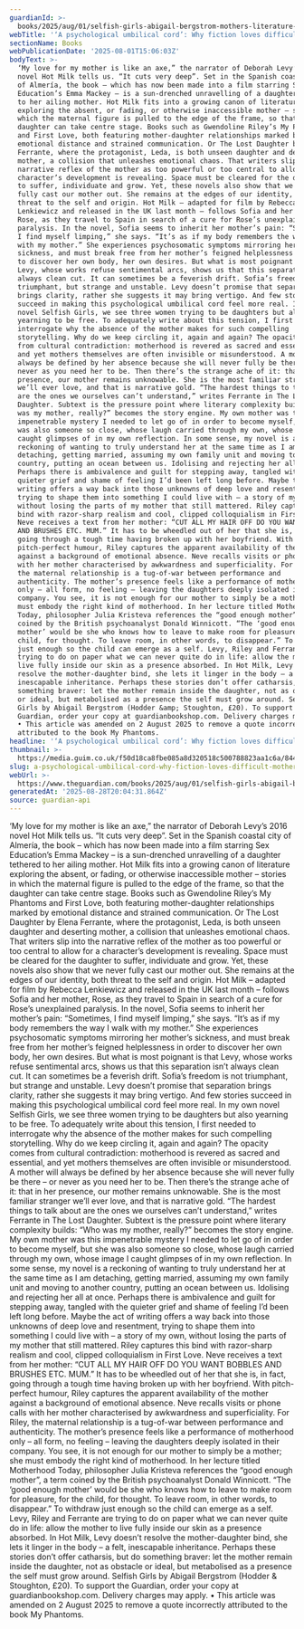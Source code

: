 ```yaml
---
guardianId: >-
  books/2025/aug/01/selfish-girls-abigail-bergstrom-mothers-literature-hot-milk-gwendoline-riley
webTitle: '‘A psychological umbilical cord’: Why fiction loves difficult mothers'
sectionName: Books
webPublicationDate: '2025-08-01T15:06:03Z'
bodyText: >-
  ‘My love for my mother is like an axe,” the narrator of Deborah Levy’s 2016
  novel Hot Milk tells us. “It cuts very deep”. Set in the Spanish coastal city
  of Almería, the book – which has now been made into a film starring Sex
  Education’s Emma Mackey – is a sun-drenched unravelling of a daughter tethered
  to her ailing mother. Hot Milk fits into a growing canon of literature
  exploring the absent, or fading, or otherwise inaccessible mother – stories in
  which the maternal figure is pulled to the edge of the frame, so that the
  daughter can take centre stage. Books such as Gwendoline Riley’s My Phantoms
  and First Love, both featuring mother-daughter relationships marked by
  emotional distance and strained communication. Or The Lost Daughter by Elena
  Ferrante, where the protagonist, Leda, is both unseen daughter and deserting
  mother, a collision that unleashes emotional chaos. That writers slip into the
  narrative reflex of the mother as too powerful or too central to allow for a
  character’s development is revealing. Space must be cleared for the daughter
  to suffer, individuate and grow. Yet, these novels also show that we never
  fully cast our mother out. She remains at the edges of our identity, both
  threat to the self and origin. Hot Milk – adapted for film by Rebecca
  Lenkiewicz and released in the UK last month – follows Sofia and her mother,
  Rose, as they travel to Spain in search of a cure for Rose’s unexplained
  paralysis. In the novel, Sofia seems to inherit her mother’s pain: “Sometimes,
  I find myself limping,” she says. “It’s as if my body remembers the way I walk
  with my mother.” She experiences psychosomatic symptoms mirroring her mother’s
  sickness, and must break free from her mother’s feigned helplessness in order
  to discover her own body, her own desires. But what is most poignant is that
  Levy, whose works refuse sentimental arcs, shows us that this separation isn’t
  always clean cut. It can sometimes be a feverish drift. Sofia’s freedom is not
  triumphant, but strange and unstable. Levy doesn’t promise that separation
  brings clarity, rather she suggests it may bring vertigo. And few stories
  succeed in making this psychological umbilical cord feel more real. In my own
  novel Selfish Girls, we see three women trying to be daughters but also
  yearning to be free. To adequately write about this tension, I first needed to
  interrogate why the absence of the mother makes for such compelling
  storytelling. Why do we keep circling it, again and again? The opacity comes
  from cultural contradiction: motherhood is revered as sacred and essential,
  and yet mothers themselves are often invisible or misunderstood. A mother will
  always be defined by her absence because she will never fully be there – or
  never as you need her to be. Then there’s the strange ache of it: that in her
  presence, our mother remains unknowable. She is the most familiar stranger
  we’ll ever love, and that is narrative gold. “The hardest things to talk about
  are the ones we ourselves can’t understand,” writes Ferrante in The Lost
  Daughter. Subtext is the pressure point where literary complexity builds: “Who
  was my mother, really?” becomes the story engine. My own mother was this
  impenetrable mystery I needed to let go of in order to become myself, but she
  was also someone so close, whose laugh carried through my own, whose image I
  caught glimpses of in my own reflection. In some sense, my novel is a
  reckoning of wanting to truly understand her at the same time as I am
  detaching, getting married, assuming my own family unit and moving to another
  country, putting an ocean between us. Idolising and rejecting her all at once.
  Perhaps there is ambivalence and guilt for stepping away, tangled with the
  quieter grief and shame of feeling I’d been left long before. Maybe the act of
  writing offers a way back into those unknowns of deep love and resentment,
  trying to shape them into something I could live with – a story of my own,
  without losing the parts of my mother that still mattered. Riley captures this
  bind with razor-sharp realism and cool, clipped colloquialism in First Love.
  Neve receives a text from her mother: “CUT ALL MY HAIR OFF DO YOU WANT BOBBLES
  AND BRUSHES ETC. MUM.” It has to be wheedled out of her that she is, in fact,
  going through a tough time having broken up with her boyfriend. With
  pitch-perfect humour, Riley captures the apparent availability of the mother
  against a background of emotional absence. Neve recalls visits or phone calls
  with her mother characterised by awkwardness and superficiality. For Riley,
  the maternal relationship is a tug-of-war between performance and
  authenticity. The mother’s presence feels like a performance of motherhood
  only – all form, no feeling – leaving the daughters deeply isolated in their
  company. You see, it is not enough for our mother to simply be a mother; she
  must embody the right kind of motherhood. In her lecture titled Motherhood
  Today, philosopher Julia Kristeva references the “good enough mother”, a term
  coined by the British psychoanalyst Donald Winnicott. “The ‘good enough
  mother’ would be she who knows how to leave to make room for pleasure, for the
  child, for thought. To leave room, in other words, to disappear.” To withdraw
  just enough so the child can emerge as a self. Levy, Riley and Ferrante are
  trying to do on paper what we can never quite do in life: allow the mother to
  live fully inside our skin as a presence absorbed. In Hot Milk, Levy doesn’t
  resolve the mother-daughter bind, she lets it linger in the body – a felt,
  inescapable inheritance. Perhaps these stories don’t offer catharsis, but do
  something braver: let the mother remain inside the daughter, not as obstacle
  or ideal, but metabolised as a presence the self must grow around. Selfish
  Girls by Abigail Bergstrom (Hodder &amp; Stoughton, £20). To support the
  Guardian, order your copy at guardianbookshop.com. Delivery charges may apply.
  • This article was amended on 2 August 2025 to remove a quote incorrectly
  attributed to the book My Phantoms.
headline: '‘A psychological umbilical cord’: Why fiction loves difficult mothers'
thumbnail: >-
  https://media.guim.co.uk/f50d18ca8fbe085a8d320518c500788823aa1c6a/844_597_2036_1629/500.jpg
slug: a-psychological-umbilical-cord-why-fiction-loves-difficult-mothers
webUrl: >-
  https://www.theguardian.com/books/2025/aug/01/selfish-girls-abigail-bergstrom-mothers-literature-hot-milk-gwendoline-riley
generatedAt: '2025-08-28T20:04:31.864Z'
source: guardian-api
---
```

‘My love for my mother is like an axe,” the narrator of Deborah Levy’s 2016 novel Hot Milk tells us. “It cuts very deep”. Set in the Spanish coastal city of Almería, the book – which has now been made into a film starring Sex Education’s Emma Mackey – is a sun-drenched unravelling of a daughter tethered to her ailing mother. Hot Milk fits into a growing canon of literature exploring the absent, or fading, or otherwise inaccessible mother – stories in which the maternal figure is pulled to the edge of the frame, so that the daughter can take centre stage. Books such as Gwendoline Riley’s My Phantoms and First Love, both featuring mother-daughter relationships marked by emotional distance and strained communication. Or The Lost Daughter by Elena Ferrante, where the protagonist, Leda, is both unseen daughter and deserting mother, a collision that unleashes emotional chaos. That writers slip into the narrative reflex of the mother as too powerful or too central to allow for a character’s development is revealing. Space must be cleared for the daughter to suffer, individuate and grow. Yet, these novels also show that we never fully cast our mother out. She remains at the edges of our identity, both threat to the self and origin. Hot Milk – adapted for film by Rebecca Lenkiewicz and released in the UK last month – follows Sofia and her mother, Rose, as they travel to Spain in search of a cure for Rose’s unexplained paralysis. In the novel, Sofia seems to inherit her mother’s pain: “Sometimes, I find myself limping,” she says. “It’s as if my body remembers the way I walk with my mother.” She experiences psychosomatic symptoms mirroring her mother’s sickness, and must break free from her mother’s feigned helplessness in order to discover her own body, her own desires. But what is most poignant is that Levy, whose works refuse sentimental arcs, shows us that this separation isn’t always clean cut. It can sometimes be a feverish drift. Sofia’s freedom is not triumphant, but strange and unstable. Levy doesn’t promise that separation brings clarity, rather she suggests it may bring vertigo. And few stories succeed in making this psychological umbilical cord feel more real. In my own novel Selfish Girls, we see three women trying to be daughters but also yearning to be free. To adequately write about this tension, I first needed to interrogate why the absence of the mother makes for such compelling storytelling. Why do we keep circling it, again and again? The opacity comes from cultural contradiction: motherhood is revered as sacred and essential, and yet mothers themselves are often invisible or misunderstood. A mother will always be defined by her absence because she will never fully be there – or never as you need her to be. Then there’s the strange ache of it: that in her presence, our mother remains unknowable. She is the most familiar stranger we’ll ever love, and that is narrative gold. “The hardest things to talk about are the ones we ourselves can’t understand,” writes Ferrante in The Lost Daughter. Subtext is the pressure point where literary complexity builds: “Who was my mother, really?” becomes the story engine. My own mother was this impenetrable mystery I needed to let go of in order to become myself, but she was also someone so close, whose laugh carried through my own, whose image I caught glimpses of in my own reflection. In some sense, my novel is a reckoning of wanting to truly understand her at the same time as I am detaching, getting married, assuming my own family unit and moving to another country, putting an ocean between us. Idolising and rejecting her all at once. Perhaps there is ambivalence and guilt for stepping away, tangled with the quieter grief and shame of feeling I’d been left long before. Maybe the act of writing offers a way back into those unknowns of deep love and resentment, trying to shape them into something I could live with – a story of my own, without losing the parts of my mother that still mattered. Riley captures this bind with razor-sharp realism and cool, clipped colloquialism in First Love. Neve receives a text from her mother: “CUT ALL MY HAIR OFF DO YOU WANT BOBBLES AND BRUSHES ETC. MUM.” It has to be wheedled out of her that she is, in fact, going through a tough time having broken up with her boyfriend. With pitch-perfect humour, Riley captures the apparent availability of the mother against a background of emotional absence. Neve recalls visits or phone calls with her mother characterised by awkwardness and superficiality. For Riley, the maternal relationship is a tug-of-war between performance and authenticity. The mother’s presence feels like a performance of motherhood only – all form, no feeling – leaving the daughters deeply isolated in their company. You see, it is not enough for our mother to simply be a mother; she must embody the right kind of motherhood. In her lecture titled Motherhood Today, philosopher Julia Kristeva references the “good enough mother”, a term coined by the British psychoanalyst Donald Winnicott. “The ‘good enough mother’ would be she who knows how to leave to make room for pleasure, for the child, for thought. To leave room, in other words, to disappear.” To withdraw just enough so the child can emerge as a self. Levy, Riley and Ferrante are trying to do on paper what we can never quite do in life: allow the mother to live fully inside our skin as a presence absorbed. In Hot Milk, Levy doesn’t resolve the mother-daughter bind, she lets it linger in the body – a felt, inescapable inheritance. Perhaps these stories don’t offer catharsis, but do something braver: let the mother remain inside the daughter, not as obstacle or ideal, but metabolised as a presence the self must grow around. Selfish Girls by Abigail Bergstrom (Hodder &amp; Stoughton, £20). To support the Guardian, order your copy at guardianbookshop.com. Delivery charges may apply. • This article was amended on 2 August 2025 to remove a quote incorrectly attributed to the book My Phantoms.
